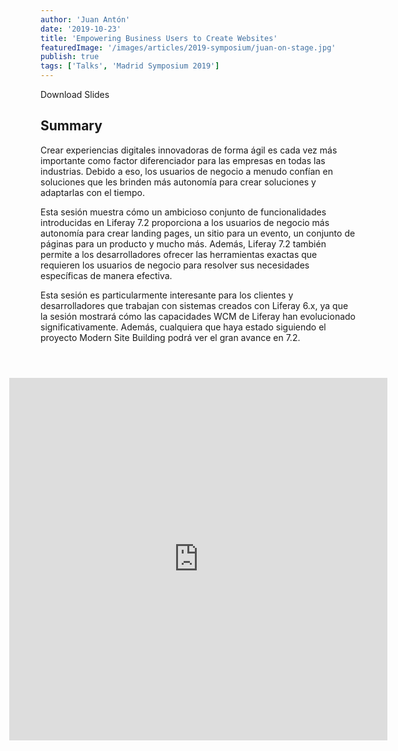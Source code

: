 ```yaml
---
author: 'Juan Antón'
date: '2019-10-23'
title: 'Empowering Business Users to Create Websites'
featuredImage: '/images/articles/2019-symposium/juan-on-stage.jpg'
publish: true
tags: ['Talks', 'Madrid Symposium 2019']
---
```



<Link to="https://www.liferay.com/documents/231490028/236190064/Empoderando-al+usuario+de+negocio-+LRESP2019.pdf/44e51cde-3ccd-6667-a30b-d16a04062740?t=1572966727826">
	Download Slides
</Link>

## Summary

Crear experiencias digitales innovadoras de forma ágil es cada vez más importante como factor diferenciador para las empresas en todas las industrias. Debido a eso, los usuarios de negocio a menudo confían en soluciones que les brinden más autonomía para crear soluciones y adaptarlas con el tiempo.

Esta sesión muestra cómo un ambicioso conjunto de funcionalidades introducidas en Liferay 7.2 proporciona a los usuarios de negocio más autonomía para crear landing pages, un sitio para un evento, un conjunto de páginas para un producto y mucho más. Además, Liferay 7.2 también permite a los desarrolladores ofrecer las herramientas exactas que requieren los usuarios de negocio para resolver sus necesidades específicas de manera efectiva.

Esta sesión es particularmente interesante para los clientes y desarrolladores que trabajan con sistemas creados con Liferay 6.x, ya que la sesión mostrará cómo las capacidades WCM de Liferay han evolucionado significativamente. Además, cualquiera que haya estado siguiendo el proyecto Modern Site Building podrá ver el gran avance en 7.2.

<div style="width:120%;height:580px;margin-top:4em;margin-left:-10%;position:relative;">
	<iframe
		width="100%"
		height="100%"
		src="https://www.youtube.com/embed/g02X0LGXYsw"
		frameborder="0"
		allow="accelerometer; autoplay; encrypted-media; gyroscope; picture-in-picture"
		allowfullscreen
	></iframe>
</div>

